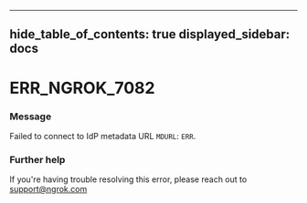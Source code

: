 

---
hide_table_of_contents: true
displayed_sidebar: docs
---


# ERR_NGROK_7082

### Message
Failed to connect to IdP metadata URL `MDURL`: `ERR`.

<ErrorDetails />



### Further help
If you're having trouble resolving this error, please reach out to [support@ngrok.com](mailto:support@ngrok.com?subject=Help%20with%20ERR_NGROK_7082)

